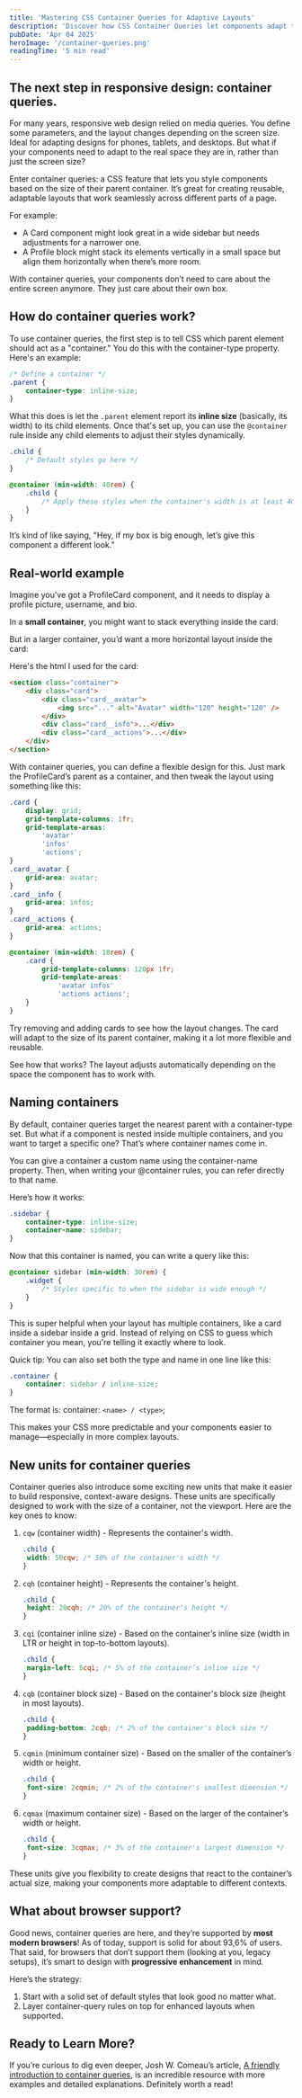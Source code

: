 ```yaml
---
title: 'Mastering CSS Container Queries for Adaptive Layouts'
description: 'Discover how CSS Container Queries let components adapt to their container size—enabling flexible, reusable designs across any screen.'
pubDate: 'Apr 04 2025'
heroImage: '/container-queries.png'
readingTime: '5 min read'
---
```



## The next step in responsive design: container queries.

<Picture
	src={transition}
	alt="Illustration showing how a web component layout adapts based on its container size using CSS container queries"
	width="400"
	height="213"
	style="border: 2px solid var(--border);
    border-radius: 0;
    display: block; 
		margin: auto;"
/>

For many years, responsive web design relied on media queries. You define some parameters, and the layout changes depending on the screen size. Ideal for adapting designs for phones, tablets, and desktops. But what if your components need to adapt to the real space they are in, rather than just the screen size?

Enter container queries: a CSS feature that lets you style components based on the size of their parent container. It’s great for creating reusable, adaptable layouts that work seamlessly across different parts of a page.

For example:

- A Card component might look great in a wide sidebar but needs adjustments for a narrower one.
- A Profile block might stack its elements vertically in a small space but align them horizontally when there’s more room.

With container queries, your components don’t need to care about the entire screen anymore. They just care about their own box.

## How do container queries work?

To use container queries, the first step is to tell CSS which parent element should act as a "container." You do this with the container-type property. Here's an example:

```css
/* Define a container */
.parent {
	container-type: inline-size;
}
```

What this does is let the `.parent` element report its **inline size** (basically, its width) to its child elements. Once that's set up, you can use the `@container` rule inside any child elements to adjust their styles dynamically.

```css
.child {
	/* Default styles go here */
}

@container (min-width: 40rem) {
	.child {
		/* Apply these styles when the container's width is at least 40rem */
	}
}
```

It’s kind of like saying, "Hey, if my box is big enough, let’s give this component a different look."

## Real-world example

Imagine you’ve got a ProfileCard component, and it needs to display a profile picture, username, and bio.

In a **small container**, you might want to stack everything inside the card:


<Wrapper title="List of cards">
	<CQ1 />
</Wrapper>

But in a larger container, you’d want a more horizontal layout inside the card:


<Wrapper title="Single card">
	<CQ2 />
</Wrapper>

Here's the html I used for the card:

```html
<section class="container">
	<div class="card">
		<div class="card__avatar">
			<img src="..." alt="Avatar" width="120" height="120" />
		</div>
		<div class="card__info">...</div>
		<div class="card__actions">...</div>
	</div>
</section>
```

With container queries, you can define a flexible design for this. Just mark the ProfileCard’s parent as a container, and then tweak the layout using something like this:

```css
.card {
	display: grid;
	grid-template-columns: 1fr;
	grid-template-areas:
		'avatar'
		'infos'
		'actions';
}
.card__avatar {
	grid-area: avatar;
}
.card__info {
	grid-area: infos;
}
.card__actions {
	grid-area: actions;
}

@container (min-width: 18rem) {
	.card {
		grid-template-columns: 120px 1fr;
		grid-template-areas:
			'avatar infos'
			'actions actions';
	}
}
```

Try removing and adding cards to see how the layout changes. The card will adapt to the size of its parent container, making it a lot more flexible and reusable.


<Wrapper title="Remove or add cards">
	<CQ3 />
</Wrapper>

See how that works? The layout adjusts automatically depending on the space the component has to work with.

## Naming containers

By default, container queries target the nearest parent with a container-type set. But what if a component is nested inside multiple containers, and you want to target a specific one? That’s where container names come in.

You can give a container a custom name using the container-name property. Then, when writing your @container rules, you can refer directly to that name.

Here’s how it works:

```css
.sidebar {
	container-type: inline-size;
	container-name: sidebar;
}
```

Now that this container is named, you can write a query like this:

```css
@container sidebar (min-width: 30rem) {
	.widget {
		/* Styles specific to when the sidebar is wide enough */
	}
}
```

This is super helpful when your layout has multiple containers, like a card inside a sidebar inside a grid. Instead of relying on CSS to guess which container you mean, you're telling it exactly where to look.

Quick tip: You can also set both the type and name in one line like this:

```css
.container {
	container: sidebar / inline-size;
}
```

The format is:
container: `<name> / <type>`;

This makes your CSS more predictable and your components easier to manage—especially in more complex layouts.

## New units for container queries

Container queries also introduce some exciting new units that make it easier to build responsive, context-aware designs. These units are specifically designed to work with the size of a container, not the viewport. Here are the key ones to know:

1. `cqw` (container width) - Represents the container's width.

   ```css
   .child {
   	width: 50cqw; /* 50% of the container's width */
   }
   ```

2. `cqh` (container height) - Represents the container's height.

   ```css
   .child {
   	height: 20cqh; /* 20% of the container's height */
   }
   ```

3. `cqi` (container inline size) - Based on the container’s inline size (width in LTR or height in top-to-bottom layouts).

   ```css
   .child {
   	margin-left: 5cqi; /* 5% of the container’s inline size */
   }
   ```

4. `cqb` (container block size) - Based on the container's block size (height in most layouts).

   ```css
   .child {
   	padding-bottom: 2cqb; /* 2% of the container's block size */
   }
   ```

5. `cqmin` (minimum container size) - Based on the smaller of the container’s width or height.

   ```css
   .child {
   	font-size: 2cqmin; /* 2% of the container's smallest dimension */
   }
   ```

6. `cqmax` (maximum container size) - Based on the larger of the container’s width or height.

   ```css
   .child {
   	font-size: 3cqmax; /* 3% of the container's largest dimension */
   }
   ```

These units give you flexibility to create designs that react to the container’s actual size, making your components more adaptable to different contexts.

## What about browser support?

Good news, container queries are here, and they’re supported by **most modern browsers**! As of today, support is solid for about 93,6% of users. That said, for browsers that don’t support them (looking at you, legacy setups), it’s smart to design with **progressive enhancement** in mind.

Here’s the strategy:

1. Start with a solid set of default styles that look good no matter what.
2. Layer container-query rules on top for enhanced layouts when supported.

## Ready to Learn More?

If you’re curious to dig even deeper, Josh W. Comeau’s article, [A friendly introduction to container queries](https://www.joshwcomeau.com/css/container-queries-introduction/), is an incredible resource with more examples and detailed explanations. Definitely worth a read!
